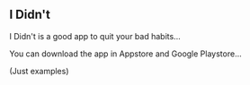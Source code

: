 ## I Didn't

I Didn't is a good app to quit your bad habits...

You can download the app in Appstore and Google Playstore...

(Just examples)